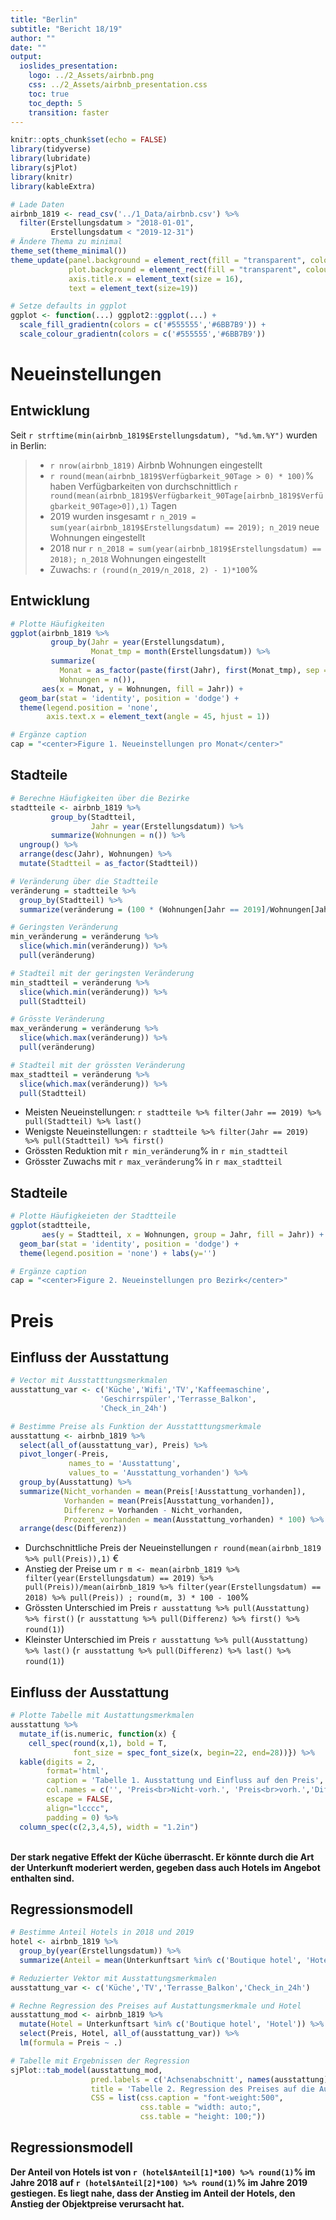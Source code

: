 ```yaml
---
title: "Berlin"
subtitle: "Bericht 18/19"
author: ""
date: ""
output: 
  ioslides_presentation:
    logo: ../2_Assets/airbnb.png
    css: ../2_Assets/airbnb_presentation.css
    toc: true
    toc_depth: 5
    transition: faster
---
```


```r
knitr::opts_chunk$set(echo = FALSE)
library(tidyverse)
library(lubridate)
library(sjPlot)
library(knitr)
library(kableExtra)

# Lade Daten
airbnb_1819 <- read_csv('../1_Data/airbnb.csv') %>% 
  filter(Erstellungsdatum > "2018-01-01", 
         Erstellungsdatum < "2019-12-31")
# Ändere Thema zu minimal
theme_set(theme_minimal())
theme_update(panel.background = element_rect(fill = "transparent", colour = NA),
             plot.background = element_rect(fill = "transparent", colour = NA),
             axis.title.x = element_text(size = 16), 
             text = element_text(size=19))

# Setze defaults in ggplot
ggplot <- function(...) ggplot2::ggplot(...) + 
  scale_fill_gradientn(colors = c('#555555','#6BB7B9')) + 
  scale_colour_gradientn(colors = c('#555555','#6BB7B9'))

```

# Neueinstellungen

## Entwicklung

Seit `r strftime(min(airbnb_1819$Erstellungsdatum), "%d.%m.%Y")` wurden in Berlin:

>- `r nrow(airbnb_1819)` Airbnb Wohnungen eingestellt
>- `r round(mean(airbnb_1819$Verfügbarkeit_90Tage > 0) * 100)`% haben Verfügbarkeiten von durchschnittlich `r round(mean(airbnb_1819$Verfügbarkeit_90Tage[airbnb_1819$Verfügbarkeit_90Tage>0]),1)` Tagen
> - 2019 wurden insgesamt `r n_2019 = sum(year(airbnb_1819$Erstellungsdatum) == 2019); n_2019` neue Wohnungen eingestellt
> - 2018 nur `r n_2018 = sum(year(airbnb_1819$Erstellungsdatum) == 2018); n_2018` Wohnungen eingestellt
> - Zuwachs: `r (round(n_2019/n_2018, 2) - 1)*100`%

## Entwicklung

<div class="centered">
```r
# Plotte Häufigkeiten
ggplot(airbnb_1819 %>% 
         group_by(Jahr = year(Erstellungsdatum), 
                  Monat_tmp = month(Erstellungsdatum)) %>% 
         summarize(
           Monat = as_factor(paste(first(Jahr), first(Monat_tmp), sep = '-')),
           Wohnungen = n()), 
       aes(x = Monat, y = Wohnungen, fill = Jahr)) + 
  geom_bar(stat = 'identity', position = 'dodge') + 
  theme(legend.position = 'none',
        axis.text.x = element_text(angle = 45, hjust = 1)) 

# Ergänze caption
cap = "<center>Figure 1. Neueinstellungen pro Monat</center>"
```
</div>

## Stadteile

```r
# Berechne Häufigkeiten über die Bezirke
stadtteile <- airbnb_1819 %>% 
         group_by(Stadtteil, 
                  Jahr = year(Erstellungsdatum)) %>% 
         summarize(Wohnungen = n()) %>% 
  ungroup() %>% 
  arrange(desc(Jahr), Wohnungen) %>% 
  mutate(Stadtteil = as_factor(Stadtteil))

# Veränderung über die Stadtteile
veränderung = stadtteile %>% 
  group_by(Stadtteil) %>% 
  summarize(veränderung = (100 * (Wohnungen[Jahr == 2019]/Wohnungen[Jahr == 2018] - 1)) %>% round(1))

# Geringsten Veränderung
min_veränderung = veränderung %>% 
  slice(which.min(veränderung)) %>% 
  pull(veränderung)

# Stadteil mit der geringsten Veränderung
min_stadtteil = veränderung %>% 
  slice(which.min(veränderung)) %>% 
  pull(Stadtteil)

# Grösste Veränderung
max_veränderung = veränderung %>% 
  slice(which.max(veränderung)) %>% 
  pull(veränderung)

# Stadteil mit der grössten Veränderung
max_stadtteil = veränderung %>% 
  slice(which.max(veränderung)) %>% 
  pull(Stadtteil)
```

- Meisten Neueinstellungen: `r stadtteile %>% filter(Jahr == 2019) %>% pull(Stadtteil) %>% last()`
- Wenigste Neueinstellungen:  `r stadtteile %>% filter(Jahr == 2019) %>% pull(Stadtteil) %>% first()`
- Grössten Reduktion mit  `r min_veränderung`% in `r min_stadtteil` 
- Grösster Zuwachs mit `r max_veränderung`% in `r max_stadtteil` 

## Stadteile

```r
# Plotte Häufigkeieten der Stadtteile
ggplot(stadtteile, 
       aes(y = Stadtteil, x = Wohnungen, group = Jahr, fill = Jahr)) + 
  geom_bar(stat = 'identity', position = 'dodge') + 
  theme(legend.position = 'none') + labs(y='')

# Ergänze caption
cap = "<center>Figure 2. Neueinstellungen pro Bezirk</center>"
```

# Preis

## Einfluss der Ausstattung

```r
# Vector mit Ausstatttungsmerkmalen
ausstattung_var <- c('Küche','Wifi','TV','Kaffeemaschine',
                    'Geschirrspüler','Terrasse_Balkon',
                    'Check_in_24h')

# Bestimme Preise als Funktion der Ausstatttungsmerkmale
ausstattung <- airbnb_1819 %>% 
  select(all_of(ausstattung_var), Preis) %>%
  pivot_longer(-Preis,
             names_to = 'Ausstattung',
             values_to = 'Ausstattung_vorhanden') %>% 
  group_by(Ausstattung) %>% 
  summarize(Nicht_vorhanden = mean(Preis[!Ausstattung_vorhanden]),
            Vorhanden = mean(Preis[Ausstattung_vorhanden]),
            Differenz = Vorhanden - Nicht_vorhanden, 
            Prozent_vorhanden = mean(Ausstattung_vorhanden) * 100) %>% 
  arrange(desc(Differenz)) 
```

- Durchschnittliche Preis der Neueinstellungen `r round(mean(airbnb_1819 %>% pull(Preis)),1)` €
- Anstieg der Preise um `r m <- mean(airbnb_1819 %>% filter(year(Erstellungsdatum) == 2019) %>% pull(Preis))/mean(airbnb_1819 %>% filter(year(Erstellungsdatum) == 2018) %>% pull(Preis)) ; round(m, 3) * 100 - 100`%
- Grössten Unterschied im Preis `r ausstattung %>% pull(Ausstattung) %>% first()` (`r ausstattung %>% pull(Differenz) %>% first() %>% round(1)`)
- Kleinster Unterschied im Preis `r ausstattung %>% pull(Ausstattung) %>% last()` (`r ausstattung %>% pull(Differenz) %>% last() %>% round(1)`)

## Einfluss der Ausstattung

```r
# Plotte Tabelle mit Austattungsmerkmalen
ausstattung %>% 
  mutate_if(is.numeric, function(x) {
    cell_spec(round(x,1), bold = T, 
              font_size = spec_font_size(x, begin=22, end=28))}) %>%
  kable(digits = 2,
        format='html', 
        caption = 'Tabelle 1. Ausstattung und Einfluss auf den Preis', 
        col.names = c('', 'Preis<br>Nicht-vorh.', 'Preis<br>vorh.','Differenz','Prozent<br>vorh.'),
        escape = FALSE,
        align="lcccc",
        padding = 0) %>% 
  column_spec(c(2,3,4,5), width = "1.2in") 
```

<br>
<b>Der stark negative Effekt der Küche überrascht. Er könnte durch die Art der Unterkunft moderiert werden, gegeben dass auch Hotels im Angebot enthalten sind.</b>  

## Regressionsmodell

```r
# Bestimme Anteil Hotels in 2018 und 2019
hotel <- airbnb_1819 %>% 
  group_by(year(Erstellungsdatum)) %>% 
  summarize(Anteil = mean(Unterkunftsart %in% c('Boutique hotel', 'Hotel'))) 
```

```r
# Reduzierter Vektor mit Ausstattungsmerkmalen
ausstattung_var <- c('Küche','TV','Terrasse_Balkon','Check_in_24h')

# Rechne Regression des Preises auf Austattungsmerkmale und Hotel
ausstattung_mod <- airbnb_1819 %>% 
  mutate(Hotel = Unterkunftsart %in% c('Boutique hotel', 'Hotel')) %>% 
  select(Preis, Hotel, all_of(ausstattung_var)) %>% 
  lm(formula = Preis ~ .)
```

```r
# Tabelle mit Ergebnissen der Regression
sjPlot::tab_model(ausstattung_mod,
                  pred.labels = c('Achsenabschnitt', names(ausstattung)[-1]),
                  title = 'Tabelle 2. Regression des Preises auf die Ausstattung.',
                  CSS = list(css.caption = "font-weight:500", 
                             css.table = "width: auto;",
                             css.table = "height: 100;"))
```

## Regressionsmodell

<b>Der Anteil von Hotels ist von `r (hotel$Anteil[1]*100) %>% round(1)`% im Jahre 2018 auf `r (hotel$Anteil[2]*100) %>% round(1)`% im Jahre 2019 gestiegen. Es liegt nahe, dass der Anstieg im Anteil der Hotels, den Anstieg der Objektpreise verursacht hat. 